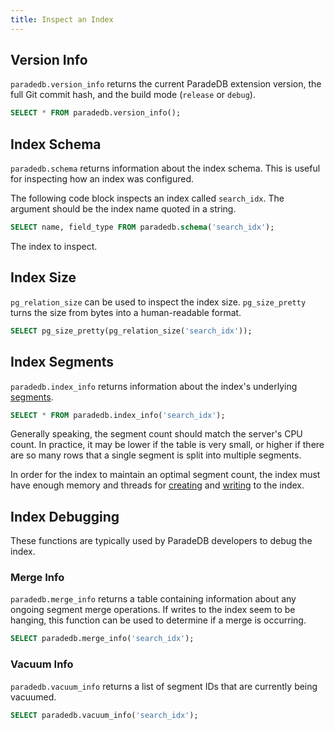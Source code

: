 ```yaml
---
title: Inspect an Index
---
```


## Version Info

`paradedb.version_info` returns the current ParadeDB extension version, the full
Git commit hash, and the build mode (`release` or `debug`).

```sql
SELECT * FROM paradedb.version_info();
```

## Index Schema

`paradedb.schema` returns information about the index schema. This is useful for inspecting how an index was configured.

The following code block inspects an index called `search_idx`. The argument should be the index name quoted in a string.

```sql
SELECT name, field_type FROM paradedb.schema('search_idx');
```

<ParamField body="index" required>
  The index to inspect.
</ParamField>

## Index Size

`pg_relation_size` can be used to inspect the index size. `pg_size_pretty` turns the size from bytes
into a human-readable format.

```sql
SELECT pg_size_pretty(pg_relation_size('search_idx'));
```

## Index Segments

`paradedb.index_info` returns information about the index's underlying [segments](/documentation/concepts/index#segment).

```sql
SELECT * FROM paradedb.index_info('search_idx');
```

Generally speaking, the segment count should match the server's CPU count. In practice, it may be lower if the table is very small, or higher if there are so many rows
that a single segment is split into multiple segments.

In order for the index to maintain an optimal segment count, the index must have enough memory and threads for [creating](/documentation/configuration/index) and [writing](/documentation/configuration/write) to the index.

## Index Debugging

These functions are typically used by ParadeDB developers to debug the index.

### Merge Info

`paradedb.merge_info` returns a table containing information about any ongoing segment merge operations.
If writes to the index seem to be hanging, this function can be used to determine if a merge is occurring.

```sql
SELECT paradedb.merge_info('search_idx');
```

### Vacuum Info

`paradedb.vacuum_info` returns a list of segment IDs that are currently being vacuumed.

```sql
SELECT paradedb.vacuum_info('search_idx');
```

